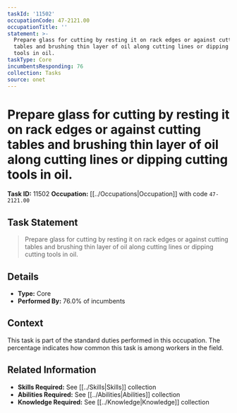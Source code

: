 ```yaml
---
taskId: '11502'
occupationCode: 47-2121.00
occupationTitle: ''
statement: >-
  Prepare glass for cutting by resting it on rack edges or against cutting
  tables and brushing thin layer of oil along cutting lines or dipping cutting
  tools in oil.
taskType: Core
incumbentsResponding: 76
collection: Tasks
source: onet
---
```

# Prepare glass for cutting by resting it on rack edges or against cutting tables and brushing thin layer of oil along cutting lines or dipping cutting tools in oil.

**Task ID:** 11502
**Occupation:** [[../Occupations|Occupation]] with code `47-2121.00`

## Task Statement

> Prepare glass for cutting by resting it on rack edges or against cutting tables and brushing thin layer of oil along cutting lines or dipping cutting tools in oil.

## Details

- **Type:** Core
- **Performed By:** 76.0% of incumbents

## Context

This task is part of the standard duties performed in this occupation. The percentage indicates how common this task is among workers in the field.

## Related Information

- **Skills Required:** See [[../Skills|Skills]] collection
- **Abilities Required:** See [[../Abilities|Abilities]] collection
- **Knowledge Required:** See [[../Knowledge|Knowledge]] collection
